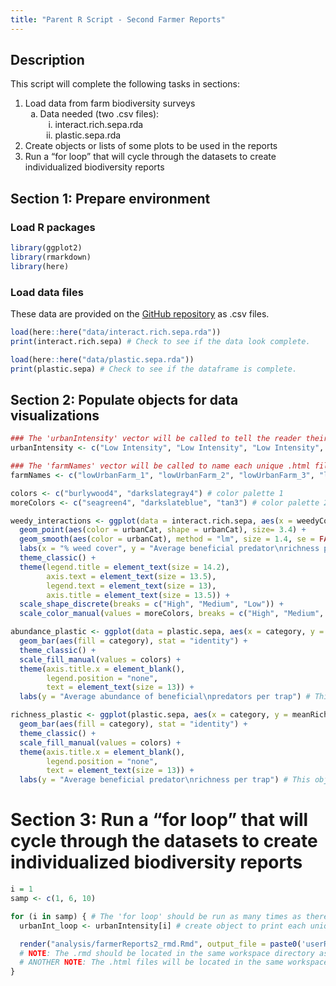 ```yaml
---
title: "Parent R Script - Second Farmer Reports"
---
```

## Description

This script will complete the following tasks in sections:

1. Load data from farm biodiversity surveys
    a. Data needed (two .csv files): 
        i. interact.rich.sepa.rda
        ii. plastic.sepa.rda
2. Create objects or lists of some plots to be used in the reports
3. Run a "for loop" that will cycle through the datasets to create individualized biodiversity reports

## Section 1: Prepare environment          

### Load R packages
```r
library(ggplot2)
library(rmarkdown)
library(here)
```

### Load data files
These data are provided on the [GitHub repository](https://github.com/dbturner/c4bi/tree/master/data) as .csv files.
```r
load(here::here("data/interact.rich.sepa.rda"))
print(interact.rich.sepa) # Check to see if the data look complete.

load(here::here("data/plastic.sepa.rda"))
print(plastic.sepa) # Check to see if the dataframe is complete.
```

## Section 2: Populate objects for data visualizations
```r
### The 'urbanIntensity' vector will be called to tell the reader their specific "urbanization category."
urbanIntensity <- c("Low Intensity", "Low Intensity", "Low Intensity", "Low Intensity", "Low Intensity", "Medium Intensity", "Medium Intensity", "Medium Intensity", "Medium Intensity", "High intensity", "High intensity", "High intensity", "High intensity", "High intensity", "High intensity")

### The 'farmNames' vector will be called to name each unique .html file.
farmNames <- c("lowUrbanFarm_1", "lowUrbanFarm_2", "lowUrbanFarm_3", "lowUrbanFarm_4", "lowUrbanFarm_5", "mediumUrbanFarm_1", "mediumUrbanFarm_2", "mediumUrbanFarm_3", "mediumUrbanFarm_4", "highUrbanFarm_1", "highUrbanFarm_2", "highUrbanFarm_3", "highUrbanFarm_4", "highUrbanFarm_5", "highUrbanFarm_6")

colors <- c("burlywood4", "darkslategray4") # color palette 1
moreColors <- c("seagreen4", "darkslateblue", "tan3") # color palette 2

weedy_interactions <- ggplot(data = interact.rich.sepa, aes(x = weedyCover, y = richness)) +
  geom_point(aes(color = urbanCat, shape = urbanCat), size= 3.4) +
  geom_smooth(aes(color = urbanCat), method = "lm", size = 1.4, se = FALSE, fullrange = TRUE) +
  labs(x = "% weed cover", y = "Average beneficial predator\nrichness per trap", color = "Urban Intensity", shape = "Urban Intensity") +
  theme_classic() +
  theme(legend.title = element_text(size = 14.2),
        axis.text = element_text(size = 13.5),
        legend.text = element_text(size = 13),
        axis.title = element_text(size = 13.5)) +
  scale_shape_discrete(breaks = c("High", "Medium", "Low")) +
  scale_color_manual(values = moreColors, breaks = c("High", "Medium", "Low")) # This object will be called to show the interaction between urbanization category and local plant community diversity.

abundance_plastic <- ggplot(data = plastic.sepa, aes(x = category, y = meanAbun)) +
  geom_bar(aes(fill = category), stat = "identity") +
  theme_classic() +
  scale_fill_manual(values = colors) +
  theme(axis.title.x = element_blank(),
        legend.position = "none",
        text = element_text(size = 13)) +
  labs(y = "Average abundance of beneficial\npredators per trap") # This object will be called to show the relationship between plastic mulch presence and predatory arthropod abundance.

richness_plastic <- ggplot(plastic.sepa, aes(x = category, y = meanRich)) +
  geom_bar(aes(fill = category), stat = "identity") +
  theme_classic() +
  scale_fill_manual(values = colors) +
  theme(axis.title.x = element_blank(),
        legend.position = "none",
        text = element_text(size = 13)) +
  labs(y = "Average beneficial predator\nrichness per trap") # This object will be called to show the relationship between plastic mulch presence and predatory arthropod richness.
```

# Section 3: Run a "for loop" that will cycle through the datasets to create individualized biodiversity reports

```r
i = 1
samp <- c(1, 6, 10)

for (i in samp) { # The 'for loop' should be run as many times as there are farms.
  urbanInt_loop <- urbanIntensity[i] # create object to print each unique urbanization category

  render("analysis/farmerReports2_rmd.Rmd", output_file = paste0('userReports_caseStudy2B/farmerReport2_example_', farmNames[i], ".html"), "html_document") # This line executes each farm's .html report by calling the "child" .rmd file.
  # NOTE: The .rmd should be located in the same workspace directory as this R script.
  # ANOTHER NOTE: The .html files will be located in the same workspace directory as this R script.
}
```
